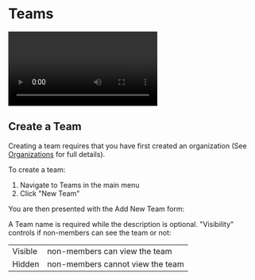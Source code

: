 
# Teams

<Video wistiaId="h2etz7w2eh"></Video>

## Create a Team

Creating a team requires that you have first created an organization (See [Organizations](doc:organisations) for full details).

To create a team: 

1. Navigate to Teams in the main menu
2. Click "New Team"

<BlockImage src={img1} alt="New Team button"></BlockImage>

You are then presented with the Add New Team form: 

<BlockImage src={img2} alt="Add New Team form"></BlockImage>

A Team name is required while the description is optional.  "Visibility" controls if non-members can see the team or not: 

|         |                                  |
| :------ | :------------------------------- |
| Visible | non-members can view the team    |
| Hidden  | non-members cannot view the team |
